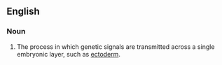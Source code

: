 ==English==

===Noun===
{{en-noun}}

# The process in which genetic signals are transmitted across a single embryonic layer, such as [[ectoderm]].
